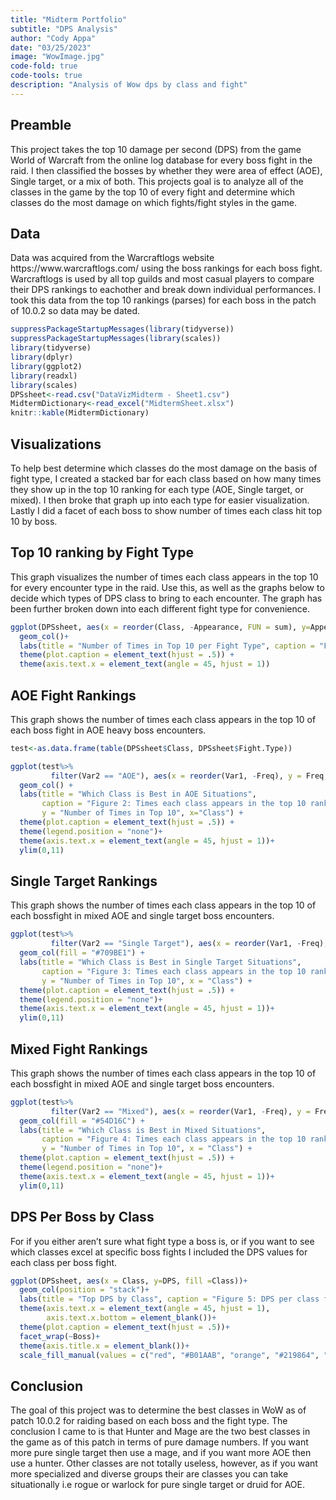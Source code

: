 ```yaml
---
title: "Midterm Portfolio"
subtitle: "DPS Analysis"
author: "Cody Appa"
date: "03/25/2023"
image: "WowImage.jpg"
code-fold: true
code-tools: true
description: "Analysis of Wow dps by class and fight"
---
```


## Preamble

This project takes the top 10 damage per second (DPS) from the game World of Warcraft from the online log database for every boss fight in the raid. I then classified the bosses by whether they were area of effect (AOE), Single target, or a mix of both. This projects goal is to analyze all of the classes in the game by the top 10 of every fight and determine which classes do the most damage on which fights/fight styles in the game.

## Data

Data was acquired from the Warcraftlogs website https://www.warcraftlogs.com/ using the boss rankings for each boss fight. Warcraftlogs is used by all top guilds and most casual players to compare their DPS rankings to eachother and break down individual performances. I took this data from the top 10 rankings (parses) for each boss in the patch of 10.0.2 so data may be dated.

```r
suppressPackageStartupMessages(library(tidyverse))
suppressPackageStartupMessages(library(scales))
library(tidyverse)
library(dplyr)
library(ggplot2)
library(readxl)
library(scales)
DPSsheet<-read.csv("DataVizMidterm - Sheet1.csv")
MidtermDictionary<-read_excel("MidtermSheet.xlsx")
knitr::kable(MidtermDictionary)
```

## Visualizations

To help best determine which classes do the most damage on the basis of fight type, I created a stacked bar for each class based on how many times they show up in the top 10 ranking for each type (AOE, Single target, or mixed). I then broke that graph up into each type for easier visualization. Lastly I did a facet of each boss to show number of times each class hit top 10 by boss.

## Top 10 ranking by Fight Type

This graph visualizes the number of times each class appears in the top 10 for every encounter type in the raid. Use this, as well as the graphs below to decide which types of DPS class to bring to each encounter. The graph has been further broken down into each different fight type for convenience.

```r
ggplot(DPSsheet, aes(x = reorder(Class, -Appearance, FUN = sum), y=Appearance, fill = Fight.Type)) +
  geom_col()+
  labs(title = "Number of Times in Top 10 per Fight Type", caption = "Figure 1: How often each class appears in the top 10 ranking per fight type", y="Number of Times in Top 10", x ="Class") +
  theme(plot.caption = element_text(hjust = .5)) +
  theme(axis.text.x = element_text(angle = 45, hjust = 1))
```


## AOE Fight Rankings

This graph shows the number of times each class appears in the top 10 of each boss fight in AOE heavy boss encounters.

```r

test<-as.data.frame(table(DPSsheet$Class, DPSsheet$Fight.Type))  

ggplot(test%>%
         filter(Var2 == "AOE"), aes(x = reorder(Var1, -Freq), y = Freq, fill = Var2)) +
  geom_col() +
  labs(title = "Which Class is Best in AOE Situations",
       caption = "Figure 2: Times each class appears in the top 10 ranking in AOE fights",
       y = "Number of Times in Top 10", x="Class") +
  theme(plot.caption = element_text(hjust = .5)) +
  theme(legend.position = "none")+
  theme(axis.text.x = element_text(angle = 45, hjust = 1))+
  ylim(0,11)

```

## Single Target Rankings

This graph shows the number of times each class appears in the top 10 of each bossfight in mixed AOE and single target boss encounters.

```r
ggplot(test%>%
         filter(Var2 == "Single Target"), aes(x = reorder(Var1, -Freq), y = Freq, fill = Var2)) +
  geom_col(fill = "#709BE1") +
  labs(title = "Which Class is Best in Single Target Situations",
       caption = "Figure 3: Times each class appears in the top 10 ranking in Single Target fights",
       y = "Number of Times in Top 10", x = "Class") +
  theme(plot.caption = element_text(hjust = .5)) +
  theme(legend.position = "none")+
  theme(axis.text.x = element_text(angle = 45, hjust = 1))+
  ylim(0,11)

```

## Mixed Fight Rankings

This graph shows the number of times each class appears in the top 10 of each bossfight in mixed AOE and single target boss encounters.

```r
ggplot(test%>%
         filter(Var2 == "Mixed"), aes(x = reorder(Var1, -Freq), y = Freq, fill = Var2)) +
  geom_col(fill = "#54D16C") +
  labs(title = "Which Class is Best in Mixed Situations",
       caption = "Figure 4: Times each class appears in the top 10 ranking in mixed single target and AOE fights",
       y = "Number of Times in Top 10", x = "Class") +
  theme(plot.caption = element_text(hjust = .5)) +
  theme(legend.position = "none")+
  theme(axis.text.x = element_text(angle = 45, hjust = 1))+
  ylim(0,11)

```

## DPS Per Boss by Class

For if you either aren't sure what fight type a boss is, or if you want to see which classes excel at specific boss fights I included the DPS values for each class per boss fight.

```r
ggplot(DPSsheet, aes(x = Class, y=DPS, fill =Class))+
  geom_col(position = "stack")+
  labs(title = "Top DPS by Class", caption = "Figure 5: DPS per class facetted by boss") +
  theme(axis.text.x = element_text(angle = 45, hjust = 1),
        axis.text.x.bottom = element_blank())+ 
  theme(plot.caption = element_text(hjust = .5))+
  facet_wrap(~Boss)+
  theme(axis.title.x = element_blank())+
  scale_fill_manual(values = c("red", "#B01AAB", "orange", "#219864", "green", "#51CDCD", "#51CD92", "grey", "yellow", "blue", "purple", "brown"), drop = FALSE)

```
## Conclusion

The goal of this project was to determine the best classes in WoW as of patch 10.0.2 for raiding based on each boss and the fight type. The conclusion I came to is that Hunter and Mage are the two best classes in the game as of this patch in terms of pure damage numbers. If you want more pure single target then use a mage, and if you want more AOE then use a hunter. Other classes are not totally useless, however, as if you want more specialized and diverse groups their are classes you can take situationally i.e rogue or warlock for pure single target or druid for AOE.